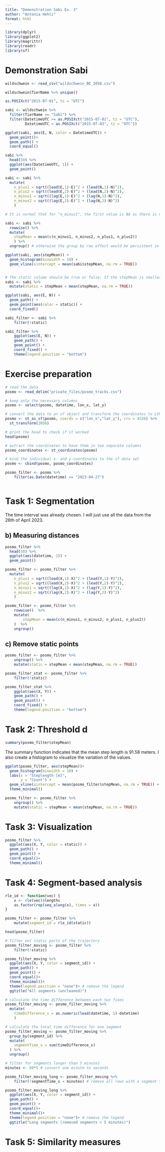 ```yaml
---
title: "Demonstration Sabi Ex. 3"
author: "Antonia Hehli"
format: html
---
```



```r
library(dplyr)
library(ggplot2)
library(magrittr)
library(readr)
library(sf)
```

# Demonstration Sabi

```r

wildschwein <- read_csv("wildschwein_BE_2056.csv")

wildschwein$TierName %>% unique()

as.POSIXct("2015-07-01", tz = "UTC")

sabi <- wildschwein %>%
  filter(TierName == "Sabi") %>%
  filter(DatetimeUTC >= as.POSIXct("2015-07-01", tz = "UTC"), 
         DatetimeUTC < as.POSIXct("2015-07-03", tz = "UTC"))

ggplot(sabi, aes(E, N, color = DatetimeUTC)) + 
  geom_point()+
  geom_path() + 
  coord_equal()
```

```r
sabi %>%
  head(50) %>%
  ggplot(aes(DatetimeUTC, 1)) +
  geom_point()

sabi <- sabi %>% 
  mutate(
    n_plus1 = sqrt((lead(E,1)-E)^2 + (lead(N,1)-N)^2),
    n_plus2 = sqrt((lead(E,2)-E)^2 + (lead(N,2)-N)^2),
    n_minus1 = sqrt((lag(E,1)-E)^2 + (lag(N,1)-N)^2),
    n_minus2 = sqrt((lag(E,2)-E)^2 + (lag(N,2)-N)^2)
    )

# It is normal that for "n_minus1", the first value is NA as there is no value before that.

sabi <- sabi %>%
  rowwise() %>%
  mutate(
    stepMean = mean(c(n_minus1, n_minus2, n_plus1, n_plus2))
    ) %>%
  ungroup() # otherwise the group by row effect would be persistent in the dataframe

ggplot(sabi, aes(stepMean)) +
  geom_histogram(binwidth = 10) + 
  geom_vline(xintercept = mean(sabi$stepMean, na.rm = TRUE))


# The static column should be true or false: If the stepMean is smaller than the mean of stepMean it is static.
sabi <- sabi %>% 
  mutate(static = stepMean < mean(stepMean, na.rm = TRUE))

ggplot(sabi, aes(E, N)) + 
  geom_path() +
  geom_point(aes(color = static)) +
  coord_fixed()

sabi_filter <- sabi %>%
    filter(!static)

sabi_filter %>%
    ggplot(aes(E, N)) +
    geom_path() +
    geom_point() +
    coord_fixed() +
    theme(legend.position = "bottom")

```

# Exercise preparation

```r
# read the data
posmo <- read_delim("private_files/posmo_tracks.csv")

# keep only the necessary columns
posmo <- select(posmo, datetime, lon_x, lat_y)
```

```r
# convert the data to an sf object and transform the coordinates to LV95
posmo <- st_as_sf(posmo, coords = c("lon_x","lat_y"), crs = 4326) %>%
  st_transform(2056)

# print the head to check if it worked
head(posmo)
```

```r
# extract the coordinates to have them in two separate columns
posmo_coordinates <- st_coordinates(posmo)

# bind the individual x- and y-coordinates to the sf data set
posmo <- cbind(posmo, posmo_coordinates)
```

```r
posmo_filter <- posmo %>%
    filter(as.Date(datetime) == "2023-04-27")



```

# Task 1: Segmentation

The time interval was already chosen. I will just use all the data from the 26th of April 2023.

## b) Measuring distances

```r

posmo_filter %>%
  head(50) %>%
  ggplot(aes(datetime, 1)) +
  geom_point()

posmo_filter <- posmo_filter %>% 
  mutate(
    n_plus1 = sqrt((lead(X,1)-X)^2 + (lead(Y,1)-Y)^2),
    n_plus2 = sqrt((lead(X,2)-X)^2 + (lead(Y,2)-Y)^2),
    n_minus1 = sqrt((lag(X,1)-X)^2 + (lag(Y,1)-Y)^2),
    n_minus2 = sqrt((lag(X,2)-X)^2 + (lag(Y,2)-Y)^2)
    )
```

```r
posmo_filter <- posmo_filter %>%
    rowwise()  %>%
    mutate(
        stepMean = mean(c(n_minus1, n_minus2, n_plus1, n_plus2))
    )  %>%
    ungroup()
```

## c) Remove static points

```r
posmo_filter <- posmo_filter %>%
    ungroup() %>%
    mutate(static = stepMean < mean(stepMean, na.rm = TRUE))

posmo_filter_stat <- posmo_filter %>%
    filter(!static)

posmo_filter_stat %>%
    ggplot(aes(X, Y)) +
    geom_path() +
    geom_point() +
    coord_fixed() +
    theme(legend.position = "bottom")
```

# Task 2: Threshold d

```r
summary(posmo_filter$stepMean)
```

The summary function indicates that the mean step length is 91.58 meters. I also create a histogram to visualize the variation of the values. 

```r
ggplot(posmo_filter, aes(stepMean))+
  geom_histogram(binwidth = 10) + 
  labs(x = "Steplength [m]",
       y = "Count") +
  geom_vline(xintercept = mean(posmo_filter$stepMean, na.rm = TRUE)) +
  theme_minimal()
```

```r
posmo_filter <- posmo_filter %>%
    ungroup() %>%
    mutate(static = stepMean < mean(stepMean, na.rm = TRUE))
```

# Task 3: Visualization

```r
posmo_filter %>%
  ggplot(aes(X, Y, color = static)) +
  geom_path() +
  geom_point() +
  coord_equal()+
  theme_minimal()
```

# Task 4: Segment-based analysis

```r
rle_id <- function(vec) {
    x <- rle(vec)$lengths
    as.factor(rep(seq_along(x), times = x))
}
```

```r

posmo_filter <- posmo_filter %>%
    mutate(segment_id = rle_id(static))

head(posmo_filter)
```

```r
# filter out static parts of the trajectory
posmo_filter_moving <- posmo_filter %>%
    filter(!static)

posmo_filter_moving %>%
  ggplot(aes(X, Y, color = segment_id)) +
  geom_path() +
  geom_point() +
  coord_equal()+
  theme_minimal()+
  theme(legend.position = "none")+ # remove the legend
  ggtitle("All segments (uncleaned)")
```

```r
# calculate the time difference between each two fixes
posmo_filter_moving <- posmo_filter_moving %>% 
  mutate(
    timeDifference_s = as.numeric(lead(datetime, 1)-datetime)
    )

# calculate the total time difference for one segment
posmo_filter_moving <- posmo_filter_moving %>% 
  group_by(segment_id) %>%
  mutate(
    segmentTime_s = sum(timeDifference_s)
  ) %>%
  ungroup()

# filter for segments longer than 5 minutes
minutes <- 60*5 # convert one minute to seconds

posmo_filter_moving_long <- posmo_filter_moving %>%
    filter(!segmentTime_s < minutes) # remove all rows with a segment time smaller than 5 minutes

```

```r
posmo_filter_moving_long %>%
  ggplot(aes(X, Y, color = segment_id)) +
  geom_path() +
  geom_point() +
  coord_equal()+
  theme_minimal()+
  theme(legend.position = "none")+ # remove the legend
  ggtitle("Long segments (removed segments < 5 minutes)")

```

# Task 5: Similarity measures
